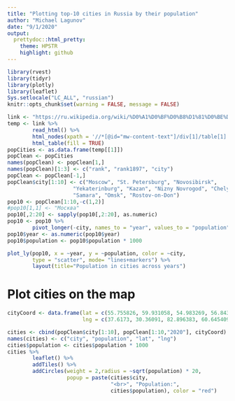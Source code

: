 ```yaml
---
title: "Plotting top-10 cities in Russia by their population"
author: "Michael Lagunov"
date: "9/1/2020"
output: 
  prettydoc::html_pretty:
    theme: HPSTR
    highlight: github
---
```


```r
library(rvest)
library(tidyr)
library(plotly)
library(leaflet)
Sys.setlocale("LC_ALL", "russian")
knitr::opts_chunk$set(warning = FALSE, message = FALSE)
```



```r
link <- "https://ru.wikipedia.org/wiki/%D0%A1%D0%BF%D0%B8%D1%81%D0%BE%D0%BA_%D0%B3%D0%BE%D1%80%D0%BE%D0%B4%D0%BE%D0%B2_%D0%A0%D0%BE%D1%81%D1%81%D0%B8%D0%B8_%D1%81_%D0%BD%D0%B0%D1%81%D0%B5%D0%BB%D0%B5%D0%BD%D0%B8%D0%B5%D0%BC_%D0%B1%D0%BE%D0%BB%D0%B5%D0%B5_100_%D1%82%D1%8B%D1%81%D1%8F%D1%87_%D0%B6%D0%B8%D1%82%D0%B5%D0%BB%D0%B5%D0%B9"
temp <- link %>%
        read_html() %>%
        html_nodes(xpath = '//*[@id="mw-content-text"]/div[1]/table[1]') %>%
        html_table(fill = TRUE)
popCities <- as.data.frame(temp[[1]])
popClean <- popCities
names(popClean) <- popClean[1,]
names(popClean)[1:3] <- c("rank", "rank1897", "city")
popClean <- popClean[-1,]
popClean$city[1:10] <- c("Moscow", "St. Petersburg", "Novosibirsk", 
                     "Yekaterinburg", "Kazan", "Nizny Novrogod", "Chelyabinsk", 
                     "Samara", "Omsk", "Rostov-on-Don")
pop10 <- popClean[1:10,-c(1,2)]
#pop10[1,1] <- "Москва"
pop10[,2:20] <- sapply(pop10[,2:20], as.numeric)
pop10 <- pop10 %>%
        pivot_longer(-city, names_to = "year", values_to = "population")
pop10$year <- as.numeric(pop10$year)
pop10$population <- pop10$population * 1000
```


```r
plot_ly(pop10, x = ~year, y = ~population, color = ~city, 
        type = "scatter", mode= "lines+markers") %>%
        layout(title="Population in cities across years")
```

# Plot cities on the map

```r
cityCoord <- data.frame(lat = c(55.755826, 59.931058, 54.983269, 56.843099, 55.787894, 56.326868, 55.164442, 53.203772, 54.991355, 47.235714),
                        lng = c(37.6173, 30.36091, 82.896383, 60.645409, 49.123329, 44.005879, 61.436843, 50.160638, 73.36452, 39.701505))

cities <- cbind(popClean$city[1:10], popClean[1:10,"2020"], cityCoord)
names(cities) <- c("city", "population", "lat", "lng")
cities$population <- cities$population * 1000
cities %>%
        leaflet() %>%
        addTiles() %>%
        addCircles(weight = 2,radius = ~sqrt(population) * 20, 
                   popup = paste(cities$city, 
                                 "<br>", "Population:",
                                 cities$population), color = "red")

```


